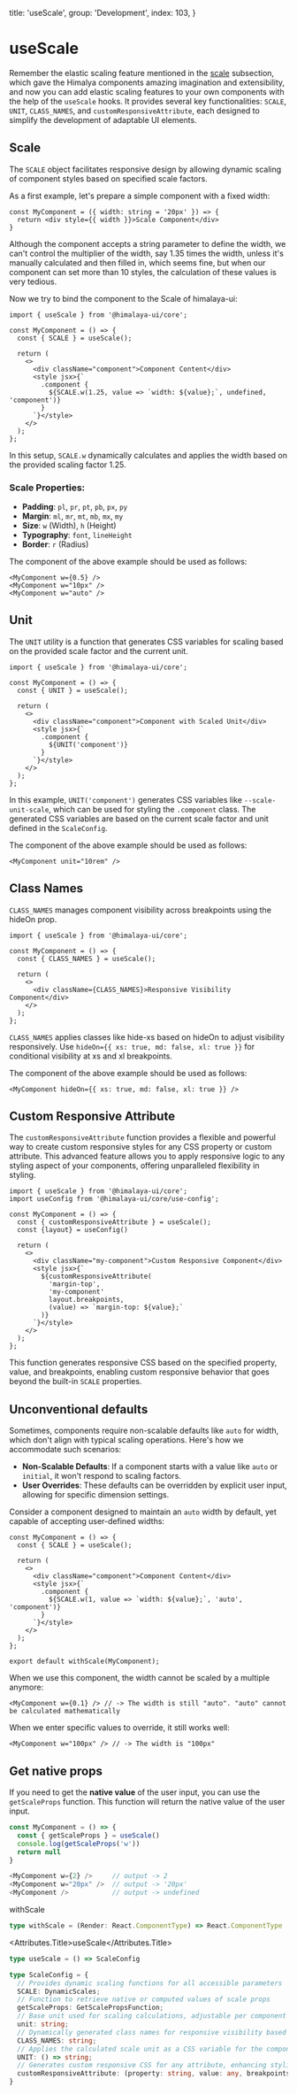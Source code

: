 
  title: 'useScale',
  group: 'Development',
  index: 103,
}

# useScale

Remember the elastic scaling feature mentioned in the [scale](/guide/scale 'Scale') subsection,
which gave the Himalya components amazing imagination and extensibility,
and now you can add elastic scaling features to your own components with the help of the `useScale` hooks. It provides
several key functionalities: `SCALE`, `UNIT`, `CLASS_NAMES`, and `customResponsiveAttribute`, each designed to simplify the development of adaptable UI elements.

## Scale

The `SCALE` object facilitates responsive design by allowing dynamic scaling of component styles based on specified scale factors.

As a first example, let's prepare a simple component with a fixed width:
```tsx
const MyComponent = ({ width: string = '20px' }) => {
  return <div style={{ width }}>Scale Component</div>
}
```
Although the component accepts a string parameter to define the width, we can't control the multiplier of the width, say 1.35 times the width,
unless it's manually calculated and then filled in, which seems fine, but when our component can set more than 10 styles, the calculation of these values is very tedious.

Now we try to bind the component to the Scale of himalaya-ui:

```tsx
import { useScale } from '@himalaya-ui/core';

const MyComponent = () => {
  const { SCALE } = useScale();

  return (
    <>
      <div className="component">Component Content</div>
      <style jsx>{`
        .component {
          ${SCALE.w(1.25, value => `width: ${value};`, undefined, 'component')}
        }
      `}</style>
    </>
  );
};
```
In this setup, `SCALE.w` dynamically calculates and applies the width based on the provided scaling factor 1.25.

### Scale Properties:

- **Padding**: `pl`, `pr`, `pt`, `pb`, `px`, `py`
- **Margin**: `ml`, `mr`, `mt`, `mb`, `mx`, `my`
- **Size**: `w` (Width), `h` (Height)
- **Typography**: `font`, `lineHeight`
- **Border**: `r` (Radius)

The component of the above example should be used as follows:

```tsx
<MyComponent w={0.5} />
<MyComponent w="10px" />
<MyComponent w="auto" />
```

## Unit
The `UNIT` utility is a function that generates CSS variables for scaling based on the provided scale factor and the current unit.

```tsx
import { useScale } from '@himalaya-ui/core';

const MyComponent = () => {
  const { UNIT } = useScale();

  return (
    <>
      <div className="component">Component with Scaled Unit</div>
      <style jsx>{`
        .component {
          ${UNIT('component')}
        }
      `}</style>
    </>
  );
};
```
In this example, `UNIT('component')` generates CSS variables like `--scale-unit-scale`, which can be used for styling the `.component` class.
The generated CSS variables are based on the current scale factor and unit defined in the `ScaleConfig`.

The component of the above example should be used as follows:

```tsx
<MyComponent unit="10rem" />
```

## Class Names
`CLASS_NAMES` manages component visibility across breakpoints using the hideOn prop.

```tsx
import { useScale } from '@himalaya-ui/core';

const MyComponent = () => {
  const { CLASS_NAMES } = useScale();

  return (
    <>
      <div className={CLASS_NAMES}>Responsive Visibility Component</div>
    </>
  );
};
```
`CLASS_NAMES` applies classes like hide-xs based on hideOn to adjust visibility responsively. Use `hideOn={{ xs: true, md: false, xl: true }}`
for conditional visibility at xs and xl breakpoints.

The component of the above example should be used as follows:

```tsx
<MyComponent hideOn={{ xs: true, md: false, xl: true }} />
```

## Custom Responsive Attribute
The `customResponsiveAttribute` function provides a flexible and powerful way to create custom responsive styles for any CSS property or custom attribute.
This advanced feature allows you to apply responsive logic to any styling aspect of your components, offering unparalleled flexibility in styling.


```tsx
import { useScale } from '@himalaya-ui/core';
import useConfig from '@himalaya-ui/core/use-config';

const MyComponent = () => {
  const { customResponsiveAttribute } = useScale();
  const {layout} = useConfig()

  return (
    <>
      <div className="my-component">Custom Responsive Component</div>
      <style jsx>{`
        ${customResponsiveAttribute(
          'margin-top',
          'my-component'
          layout.breakpoints,
          (value) => `margin-top: ${value};`
        )}
      `}</style>
    </>
  );
};
```
This function generates responsive CSS based on the specified property, value, and breakpoints, enabling custom responsive behavior that goes
beyond the built-in `SCALE` properties.


## Unconventional defaults

Sometimes, components require non-scalable defaults like `auto` for width, which don't align with typical scaling operations.
Here's how we accommodate such scenarios:

- **Non-Scalable Defaults**: If a component starts with a value like `auto` or `initial`, it won't respond to scaling factors.
- **User Overrides**: These defaults can be overridden by explicit user input, allowing for specific dimension settings.

Consider a component designed to maintain an `auto` width by default, yet capable of accepting user-defined widths:

```tsx
const MyComponent = () => {
  const { SCALE } = useScale();

  return (
    <>
      <div className="component">Component Content</div>
      <style jsx>{`
        .component {
          ${SCALE.w(1, value => `width: ${value};`, 'auto', 'component')}
        }
      `}</style>
    </>
  );
};

export default withScale(MyComponent);
```

When we use this component, the width cannot be scaled by a multiple anymore:

```tsx
<MyComponent w={0.1} /> // -> The width is still "auto". "auto" cannot be calculated mathematically
```

When we enter specific values to override, it still works well:

```tsx
<MyComponent w="100px" /> // -> The width is "100px"
```

## Get native props
If you need to get the **native value** of the user input, you can use the `getScaleProps` function. This function will return the native value of the user input.

```ts
const MyComponent = () => {
  const { getScaleProps } = useScale()
  console.log(getScaleProps('w'))
  return null
}

<MyComponent w={2} />     // output -> 2
<MyComponent w="20px" />  // output -> '20px'
<MyComponent />           // output -> undefined
```

<Attributes edit="/app/hooks/use-scale.mdx">
<Attributes.Title>withScale</Attributes.Title>

```ts
type withScale = (Render: React.ComponentType) => React.ComponentType
```

<Attributes.Title>useScale</Attributes.Title>

```ts
type useScale = () => ScaleConfig

type ScaleConfig = {
  // Provides dynamic scaling functions for all accessible parameters
  SCALE: DynamicScales;
  // Function to retrieve native or computed values of scale props
  getScaleProps: GetScalePropsFunction;
  // Base unit used for scaling calculations, adjustable per component
  unit: string;
  // Dynamically generated class names for responsive visibility based on 'hideOn' prop
  CLASS_NAMES: string;
  // Applies the calculated scale unit as a CSS variable for the component
  UNIT: () => string;
  // Generates custom responsive CSS for any attribute, enhancing styling flexibility
  customResponsiveAttribute: (property: string, value: any, breakpoints: BreakpointInterface, className?: string) => string;
}
```

</Attributes>
